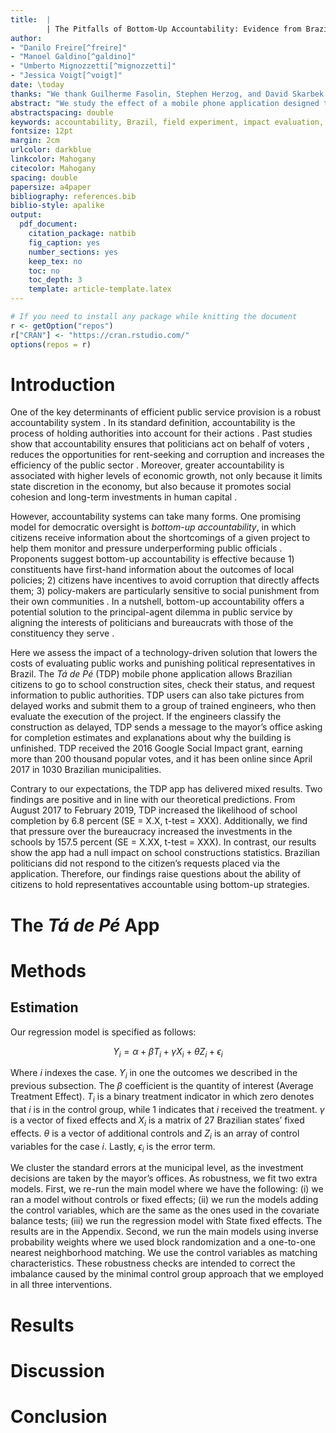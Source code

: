 ```yaml
---
title:  |
        | The Pitfalls of Bottom-Up Accountability: Evidence from Brazil
author: 
- "Danilo Freire[^freire]"
- "Manoel Galdino[^galdino]"
- "Umberto Mignozzetti[^mignozzetti]"
- "Jessica Voigt[^voigt]"
date: \today
thanks: "We thank Guilherme Fasolin, Stephen Herzog, and David Skarbek for their helpful comments. We are specially grateful to the staff of Transparência Brasil for their excellent research and technical assistance. Replication data and code are available at <http://github.com/umbertomignozzetti/tdp-accountability>."
abstract: "We study the effect of a mobile phone application designed to increase citizens' ability to monitor public works in Brazil. The app allowed individuals to find delayed school constructions in XXX Brazilian cities and send anonymous messages to politicians requestions information about construction delays and expected completion times. Our results show that the app has a null impact on the completion times subsequently reported by the municipalities. Additionally, we find that few politicians reacted to citizens' requests. These findings suggest it is difficult to motivate bottom-up accountability in new democracies, especially when politicians are unresponsive to non-electoral pressures. This paper has implications for the design of bottom-up accountability mechanisms."
abstractspacing: double
keywords: accountability, Brazil, field experiment, impact evaluation, state capacity, technology
fontsize: 12pt
margin: 2cm
urlcolor: darkblue
linkcolor: Mahogany
citecolor: Mahogany
spacing: double
papersize: a4paper
bibliography: references.bib
biblio-style: apalike
output:
  pdf_document:
    citation_package: natbib
    fig_caption: yes
    number_sections: yes
    keep_tex: no
    toc: no
    toc_depth: 3
    template: article-template.latex
---
```


```r
# If you need to install any package while knitting the document
r <- getOption("repos")
r["CRAN"] <- "https://cran.rstudio.com/"
options(repos = r)
```

[^freire]: Postdoctoral Research Associate, The Political Theory Project, Brown University, Providence, RI 02912, USA, <danilofreire@brown.edu>, <http://danilofreire.github.io>.

[^galdino]: Executive Diretor, Transparência Brazil, São Paulo, SP, Brazil, [mcz.fea@gmail.com](mailto:mcz.fea@gmail.com), <https://www.transparencia.org.br>.

[^mignozzetti]: School of International Relations, Fundação Getulio Vargas, São Paulo, SP, Brazil and Wilf Family Department of Politics, NYU, NY, USA, [umberto.mig@nyu.edu](mailto:umberto.mig@nyu.edu), <http://umbertomig.com>. Corresponding author.

[^voigt]: Data Scientist, Transparência Brasil, São Paulo, SP, Brazil, [voigt.jessica@gmail.com](mailto:voigt.jessica@gmail.com), <https://www.linkedin.com/in/voigtjessica>.

\newpage

# Introduction
\label{sec:intro}

One of the key determinants of efficient public service provision is a robust accountability system \citep{besley2003incentives,cameron2004public,o1998horizontal}. In its standard definition, accountability is the process of holding authorities into account for their actions \citep{finer1941administrative,mulgan2000accountability,o1990bureaucratic}. Past studies show that accountability ensures that politicians act on behalf of voters \citep{freire2010ngp, moncrieffe1998reconceptualizing}, reduces the opportunities for rent-seeking and corruption \citep{deininger2005does,wenar2006accountability} and increases the efficiency of the public sector \citep{adsera2003you,bjorkman2009power}. Moreover, greater accountability is associated with higher levels of economic growth, not only because it limits state discretion in the economy, but also because it promotes social cohesion and long-term investments in human capital \citep{benhabib2010economic, cox2018executive, suebvises2018social,ponzetto2018social}.

However, accountability systems can take many forms. One promising model for democratic oversight is _bottom-up accountability_, in which citizens receive information about the shortcomings of a given project to help them monitor and pressure underperforming public officials \citep{kosack2014does, molina2016community,raffler2018weakness}. Proponents suggest bottom-up accountability is effective because 1) constituents have first-hand information about the outcomes of local policies; 2) citizens have incentives to avoid corruption that directly affects them; 3) policy-makers are particularly sensitive to social punishment from their own communities \citep[570]{serra2011combining}. In a nutshell, bottom-up accountability offers a potential solution to the principal-agent dilemma in public service by aligning the interests of politicians and bureaucrats with those of the constituency they serve \citep[2]{raffler2018weakness}.

Here we assess the impact of a technology-driven solution that lowers the costs of evaluating public works and punishing political representatives in Brazil. The _Tá de Pé_ (TDP) mobile phone application allows Brazilian citizens to go to school construction sites, check their status, and request information to public authorities. TDP users can also take pictures from delayed works and submit them to a group of trained engineers, who then evaluate the execution of the project. If the engineers classify the construction as delayed, TDP sends a message to the mayor's office asking for completion estimates and explanations about why the building is unfinished. TDP received the 2016 Google Social Impact grant, earning more than 200 thousand popular votes, and it has been online since April 2017 in 1030 Brazilian municipalities.

Contrary to our expectations, the TDP app has delivered mixed results. Two findings are positive and in line with our theoretical predictions. From August 2017 to February 2019, TDP increased the likelihood of school completion by 6.8 percent (SE = X.X, t-test = XXX). Additionally, we find that pressure over the bureaucracy increased the investments in the schools by 157.5 percent (SE = X.XX, t-test = XXX). In contrast, our results show the app had a null impact on school constructions statistics. Brazilian politicians did not respond to the citizen's requests placed via the application. Therefore, our findings raise questions about the ability of citizens to hold representatives accountable using bottom-up strategies.     

# The _Tá de Pé_ App
\label{sec:tdp}

# Methods
\label{sec:methods}

## Estimation
\label{sub:estimation}

Our regression model is specified as follows:

$$Y_{i} = \alpha + \beta T_{i} + \gamma X_{i} + \theta Z_i + \epsilon_{i} $$

Where $i$ indexes the case. $Y_i$ in one the outcomes we described in the previous subsection. The $\beta$ coefficient is the quantity of interest (Average Treatment Effect). $T_i$ is a binary treatment indicator in which zero denotes that $i$ is in the control group, while 1 indicates that $i$ received the treatment. $\gamma$ is a vector of fixed effects and $X_i$ is a matrix of 27 Brazilian states' fixed effects. $\theta$ is a vector of additional controls and $Z_i$ is an array of control variables for the case $i$. Lastly, $\epsilon_i$ is the error term.

We cluster the standard errors at the municipal level, as the investment decisions are taken by the mayor’s offices.
As robustness, we fit two extra models. First, we re-run the main model where we have the following: (i) we ran a model without controls or fixed effects; (ii) we run the models adding the control variables, which are the same as the ones used in the covariate balance tests; (iii) we run the regression model with State fixed effects. The results are in the Appendix.
Second, we run the main models using inverse probability weights where we used block randomization and a one-to-one nearest neighborhood matching. We use the control variables as matching characteristics. These robustness checks are intended to correct the imbalance caused by the minimal control group approach that we employed in all three interventions.

# Results
\label{sec:results}

# Discussion
\label{sec:discussion}

# Conclusion
\label{sec:conclusion}



\newpage
\setlength{\parindent}{0cm}
\setlength{\parskip}{5pt}
